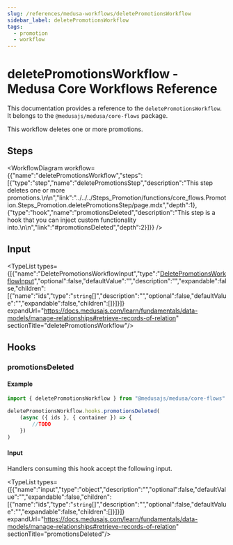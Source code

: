 ```yaml
---
slug: /references/medusa-workflows/deletePromotionsWorkflow
sidebar_label: deletePromotionsWorkflow
tags:
  - promotion
  - workflow
---
```



# deletePromotionsWorkflow - Medusa Core Workflows Reference

This documentation provides a reference to the `deletePromotionsWorkflow`. It belongs to the `@medusajs/medusa/core-flows` package.

This workflow deletes one or more promotions.

## Steps

<WorkflowDiagram workflow={{"name":"deletePromotionsWorkflow","steps":[{"type":"step","name":"deletePromotionsStep","description":"This step deletes one or more promotions.\n\n","link":"../../../Steps_Promotion/functions/core_flows.Promotion.Steps_Promotion.deletePromotionsStep/page.mdx","depth":1},{"type":"hook","name":"promotionsDeleted","description":"This step is a hook that you can inject custom functionality into.\n\n","link":"#promotionsDeleted","depth":2}]}} />

## Input

<TypeList types={[{"name":"DeletePromotionsWorkflowInput","type":"[DeletePromotionsWorkflowInput](../../../../types/core_flows.DeletePromotionsWorkflowInput/page.mdx)","optional":false,"defaultValue":"","description":"","expandable":false,"children":[{"name":"ids","type":"`string`[]","description":"","optional":false,"defaultValue":"","expandable":false,"children":[]}]}]} expandUrl="https://docs.medusajs.com/learn/fundamentals/data-models/manage-relationships#retrieve-records-of-relation" sectionTitle="deletePromotionsWorkflow"/>

## Hooks

### promotionsDeleted

#### Example

```ts
import { deletePromotionsWorkflow } from "@medusajs/medusa/core-flows"

deletePromotionsWorkflow.hooks.promotionsDeleted(
	(async ({ ids }, { container }) => {
		//TODO
	})
)
```

#### Input

Handlers consuming this hook accept the following input.

<TypeList types={[{"name":"input","type":"object","description":"","optional":false,"defaultValue":"","expandable":false,"children":[{"name":"ids","type":"`string`[]","description":"","optional":false,"defaultValue":"","expandable":false,"children":[]}]}]} expandUrl="https://docs.medusajs.com/learn/fundamentals/data-models/manage-relationships#retrieve-records-of-relation" sectionTitle="promotionsDeleted"/>
